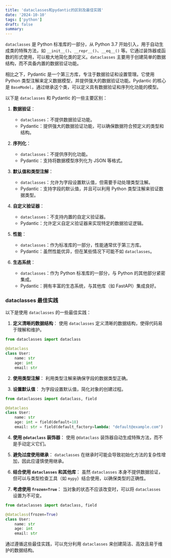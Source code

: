 ```yaml
---
title: 'dataclasses和pydantic的区别及最佳实践'
date: '2024-10-10'
tags: ['python']
draft: false
summary: 
---
```


`dataclasses` 是 Python 标准库的一部分，从 Python 3.7 开始引入，用于自动生成类的特殊方法，如 `__init__()`、`__repr__()`、`__eq__()` 等。它通过装饰器或函数的形式使用，可以极大地简化类的定义。`dataclasses` 主要用于创建简单的数据结构，而不具备内置的数据验证功能。

相比之下，Pydantic 是一个第三方库，专注于数据验证和设置管理。它使用 Python 类型注解来定义数据模型，并提供强大的数据验证功能。Pydantic 的核心是 `BaseModel`，通过继承这个类，可以定义具有数据验证和序列化功能的模型。

以下是 `dataclasses` 和 Pydantic 的一些主要区别：

1. **数据验证**：
   - `dataclasses`：不提供数据验证功能。
   - Pydantic：提供强大的数据验证功能，可以确保数据符合预定义的类型和结构。

2. **序列化**：
   - `dataclasses`：不提供序列化功能。
   - Pydantic：支持将数据模型序列化为 JSON 等格式。

3. **默认值和类型注解**：
   - `dataclasses`：允许为字段设置默认值，但需要手动处理类型注解。
   - Pydantic：支持字段的默认值，并且可以利用 Python 类型注解来验证数据类型。

4. **自定义验证器**：
   - `dataclasses`：不支持内置的自定义验证器。
   - Pydantic：允许定义自定义验证器来实现特定的数据验证逻辑。

5. **性能**：
   - `dataclasses`：作为标准库的一部分，性能通常优于第三方库。
   - Pydantic：虽然性能优异，但在某些情况下可能不如 `dataclasses`。

6. **生态系统**：
   - `dataclasses`：作为 Python 标准库的一部分，与 Python 的其他部分紧密集成。
   - Pydantic：拥有丰富的生态系统，与其他库（如 FastAPI）集成良好。

### dataclasses 最佳实践

以下是使用 `dataclasses` 的一些最佳实践：

1. **定义清晰的数据结构**：
   使用 `dataclasses` 定义清晰的数据结构，使得代码易于理解和维护。

```python
from dataclasses import dataclass

@dataclass
class User:
    name: str
    age: int
    email: str
```

2. **使用类型注解**：
   利用类型注解来确保字段的数据类型正确。

3. **设置默认值**：
   为字段设置默认值，简化对象的创建过程。

```python
from dataclasses import dataclass, field

@dataclass
class User:
    name: str
    age: int = field(default=18)
    email: str = field(default_factory=lambda: "default@example.com")
```

4. **使用 `@dataclass` 装饰器**：
   使用 `@dataclass` 装饰器自动生成特殊方法，而不是手动定义它们。

5. **避免过度使用继承**：
   `dataclasses` 在继承时可能会导致初始化方法的复杂性增加，因此应谨慎使用继承。

6. **结合使用 `dataclasses` 和其他库**：
   虽然 `dataclasses` 本身不提供数据验证，但可以与类型检查工具（如 `mypy`）结合使用，以确保类型的正确性。

7. **考虑使用 `frozen=True`**：
   当对象的状态不应该改变时，可以将 `dataclasses` 设置为不可变。

```python
from dataclasses import dataclass, field

@dataclass(frozen=True)
class User:
    name: str
    age: int
    email: str
```

通过遵循这些最佳实践，可以充分利用 `dataclasses` 来创建简洁、高效且易于维护的数据结构。
